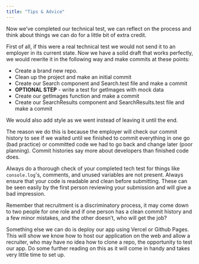 ```yaml
---
title: "Tips & Advice"
---
```


Now we’ve completed our technical test, we can reflect on the process and think about things we can do for a little bit of extra credit.

First of all, if this were a real technical test we would not send it to an employer in its current state. Now we have a solid draft that works perfectly, we would rewrite it in the following way and make commits at these points: 

- Create a brand new repo.
- Clean up the project and make an initial commit
- Create our Search component and Search.test file and make a commit
- **OPTIONAL STEP** - write a test for getImages with mock data
- Create our getImages function and make a commit
- Create our SearchResults component and SearchResults.test file and make a commit

We would also add style as we went instead of leaving it until the end.

The reason we do this is because the employer will check our commit history to see if we waited until we finished to commit everything in one go (bad practice) or committed code we had to go back and change later (poor planning). Commit histories say more about developers than finished code does.

Always do a thorough check of your completed tech test for things like `console.log`'s, comments, and unused variables are not present. Always ensure that your code is readable and clean before submitting. These can be seen easily by the first person reviewing your submission and will give a bad impression.

Remember that recruitment is a discriminatory process, it may come down to two people for one role and if one person has a clean commit history and a few minor mistakes, and the other doesn’t, who will get the job?

Something else we can do is deploy our app using Vercel or Github Pages. This will show we know how to host our application on the web and allow a recruiter, who may have no idea how to clone a repo, the opportunity to test our app. Do some further reading on this as it will come in handy and takes very little time to set up.
